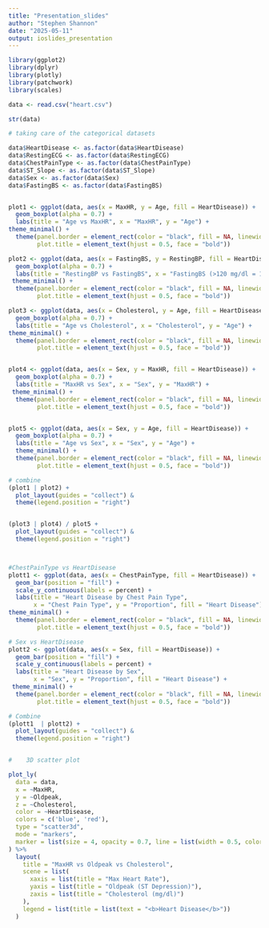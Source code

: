 ```yaml
---
title: "Presentation_slides"
author: "Stephen Shannon"
date: "2025-05-11"
output: ioslides_presentation
---
```




```r
library(ggplot2)
library(dplyr)
library(plotly)
library(patchwork)
library(scales)

data <- read.csv("heart.csv")

str(data)

# taking care of the categorical datasets

data$HeartDisease <- as.factor(data$HeartDisease)
data$RestingECG <- as.factor(data$RestingECG)
data$ChestPainType <- as.factor(data$ChestPainType)
data$ST_Slope <- as.factor(data$ST_Slope)
data$Sex <- as.factor(data$Sex)
data$FastingBS <- as.factor(data$FastingBS)


plot1 <- ggplot(data, aes(x = MaxHR, y = Age, fill = HeartDisease)) +
  geom_boxplot(alpha = 0.7) +
  labs(title = "Age vs MaxHR", x = "MaxHR", y = "Age") +
theme_minimal() +
  theme(panel.border = element_rect(color = "black", fill = NA, linewidth = 0.7),
        plot.title = element_text(hjust = 0.5, face = "bold"))

plot2 <- ggplot(data, aes(x = FastingBS, y = RestingBP, fill = HeartDisease)) +
  geom_boxplot(alpha = 0.7) +
  labs(title = "RestingBP vs FastingBS", x = "FastingBS (>120 mg/dl = 1)", y = "Resting BP (mmHg)") +
 theme_minimal() +
  theme(panel.border = element_rect(color = "black", fill = NA, linewidth = 0.7),
        plot.title = element_text(hjust = 0.5, face = "bold"))

plot3 <- ggplot(data, aes(x = Cholesterol, y = Age, fill = HeartDisease)) +
  geom_boxplot(alpha = 0.7) +
  labs(title = "Age vs Cholesterol", x = "Cholesterol", y = "Age") +
theme_minimal() +
  theme(panel.border = element_rect(color = "black", fill = NA, linewidth = 0.7),
        plot.title = element_text(hjust = 0.5, face = "bold"))


plot4 <- ggplot(data, aes(x = Sex, y = MaxHR, fill = HeartDisease)) +
  geom_boxplot(alpha = 0.7) +
  labs(title = "MaxHR vs Sex", x = "Sex", y = "MaxHR") +
 theme_minimal() +
  theme(panel.border = element_rect(color = "black", fill = NA, linewidth = 0.7),
        plot.title = element_text(hjust = 0.5, face = "bold"))


plot5 <- ggplot(data, aes(x = Sex, y = Age, fill = HeartDisease)) +
  geom_boxplot(alpha = 0.7) +
  labs(title = "Age vs Sex", x = "Sex", y = "Age") +
  theme_minimal() +
  theme(panel.border = element_rect(color = "black", fill = NA, linewidth = 0.7),
        plot.title = element_text(hjust = 0.5, face = "bold"))

# combine
(plot1 | plot2) + 
  plot_layout(guides = "collect") & 
  theme(legend.position = "right")


(plot3 | plot4) / plot5 + 
  plot_layout(guides = "collect") & 
  theme(legend.position = "right")



#ChestPainType vs HeartDisease
plott1 <- ggplot(data, aes(x = ChestPainType, fill = HeartDisease)) +
  geom_bar(position = "fill") +
  scale_y_continuous(labels = percent) +
  labs(title = "Heart Disease by Chest Pain Type",
       x = "Chest Pain Type", y = "Proportion", fill = "Heart Disease") +
theme_minimal() +
  theme(panel.border = element_rect(color = "black", fill = NA, linewidth = 0.7),
        plot.title = element_text(hjust = 0.5, face = "bold"))

# Sex vs HeartDisease
plott2 <- ggplot(data, aes(x = Sex, fill = HeartDisease)) +
  geom_bar(position = "fill") +
  scale_y_continuous(labels = percent) +
  labs(title = "Heart Disease by Sex",
       x = "Sex", y = "Proportion", fill = "Heart Disease") +
 theme_minimal() +
  theme(panel.border = element_rect(color = "black", fill = NA, linewidth = 0.7),
        plot.title = element_text(hjust = 0.5, face = "bold"))

# Combine 
(plott1  | plott2) + 
  plot_layout(guides = "collect") & 
  theme(legend.position = "right")


#    3D scatter plot

plot_ly(
  data = data,
  x = ~MaxHR,
  y = ~Oldpeak,
  z = ~Cholesterol,
  color = ~HeartDisease,
  colors = c('blue', 'red'),
  type = "scatter3d",
  mode = "markers",
  marker = list(size = 4, opacity = 0.7, line = list(width = 0.5, color = 'gray'))
) %>%
  layout(
    title = "MaxHR vs Oldpeak vs Cholesterol",
    scene = list(
      xaxis = list(title = "Max Heart Rate"),
      yaxis = list(title = "Oldpeak (ST Depression)"),
      zaxis = list(title = "Cholesterol (mg/dl)")
    ),
    legend = list(title = list(text = "<b>Heart Disease</b>"))
  )


```

